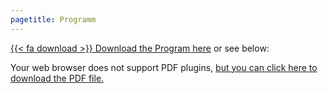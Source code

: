 ```yaml
---
pagetitle: Programm
---
```


[{{< fa download >}} Download the Program here](../assets/cere2025_program_20250623.pdf){.btn .btn-outline-primary .btn role="button" data-toggle="tooltip" title="CERE2025 Program"} or see below:

```{=html}
<object data="../assets/cere2025_program_20250623.pdf" type="application/pdf" width="100%" height="100%" style="min-height:100vh;">
    <p> Your web browser does not support PDF plugins, <a href="../assets/cere2025_program_20250623.pdf"> but you can click here to download the PDF file.</a></p>
</object>
```
